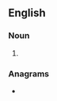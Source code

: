 ==English==

===Noun===
{{head|en|noun plural form}}

# {{plural of|receivable|lang=en}}

===Anagrams===
* {{anagrams|en|a=abceeeilrsv|serviceable}}